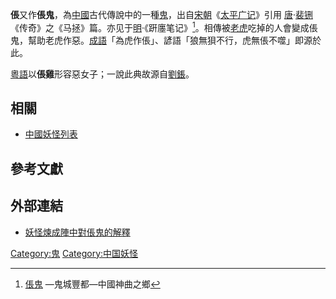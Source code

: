 '''倀'''又作'''倀鬼'''，為[[中國|中國]]古代傳說中的一種[[鬼|鬼]]，出自[[宋朝|宋朝]]《[[太平广记|太平广记]]》引用 [[唐|唐]]·[[裴铏|裴铏]]《传奇》之《马拯》篇。亦见于[[明|明]]·《趼廛笔记》<ref>[http://www.cgcfd.com.cn/jqjd_Show.asp?ArticleID=35 倀鬼] {{Wayback|url=http://www.cgcfd.com.cn/jqjd_Show.asp?ArticleID=35 |date=20080924230145 }}—鬼城豐都—中國神曲之鄉</ref>。相傳被[[老虎|老虎]]吃掉的人會變成倀鬼，幫助老虎作惡。[[成語|成語]]「為虎作倀」、諺語「狼無狽不行，虎無倀不噬」即源於此。

[[粵語|粵語]]以'''倀雞'''形容惡女子；一說此典故源自[[劉鋹|劉鋹]]。

==相關==
*[[中國妖怪列表|中國妖怪列表]]
==參考文獻==

<references/>

==外部連結==
*[http://youkai.wikia.com/wiki/%E5%80%80%E9%AC%BC 妖怪煉成陣中對倀鬼的解釋] {{Wayback|url=http://youkai.wikia.com/wiki/%E5%80%80%E9%AC%BC |date=20181005152703 }}

[[Category:鬼|Category:鬼]]
[[Category:中国妖怪|Category:中国妖怪]]